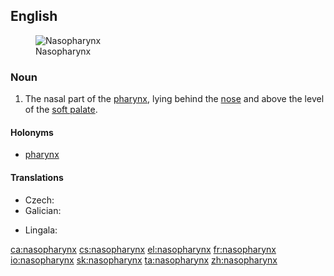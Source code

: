 ==English==
{{wikipedia}}
[[Image:Pharynx diagram-fr.svg|thumb|Nasopharynx]]

===Noun===
{{en-noun|es|nasopharynges}}

# {{label|en|anatomy}} The nasal part of the [[pharynx]], lying behind the [[nose]] and above the level of the [[soft palate]].

====Holonyms====
* [[pharynx]]

====Translations====
{{trans-top|nasal part of the pharynx}}
* Czech: {{t+|cs|nosohltan|m}}
* Galician: {{t+|gl|nasofarinxe|f}}
{{trans-mid}}
* Lingala: {{t|ln|mongelu mwa zólo}}
{{trans-bottom}}

[[ca:nasopharynx]]
[[cs:nasopharynx]]
[[el:nasopharynx]]
[[fr:nasopharynx]]
[[io:nasopharynx]]
[[sk:nasopharynx]]
[[ta:nasopharynx]]
[[zh:nasopharynx]]